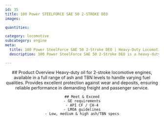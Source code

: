 ```yaml
---
id: 35
title: 100 Power STEELFORCE SAE 50 2-STROKE DEO
images:

quantities:

category: locomotive
subcategory: engine
meta:
  title: 100 Power SteelForce SAE 50 2-Stroke DEO | Heavy-Duty Locomotive Engine Oil
  description: 100 Power SteelForce SAE 50 2-Stroke DEO is a heavy-duty engine oil engineered for 2-stroke locomotive engines. Offered in multiple ash and TBN levels to accommodate varying fuel qualities, it delivers excellent wear and deposit protection, ensuring reliable performance in demanding freight and passenger locomotive operations. Meets GE requirements, API CF / CH-4, and LMOA guidelines.

---
```


<Header>
    ## Product Overview
   Heavy-duty oil for 2-stroke locomotive engines, available in a full
range of ash and TBN levels to handle varying fuel qualities.
Provides excellent protection against wear and deposits, ensuring
reliable performance in demanding freight and passenger service.

    ## Meet & Exceed
    - GE requirements
    - API CF / CH-4
    - LMOA guidelines
    - Low, medium & high ash/TBN specs

</Header>
